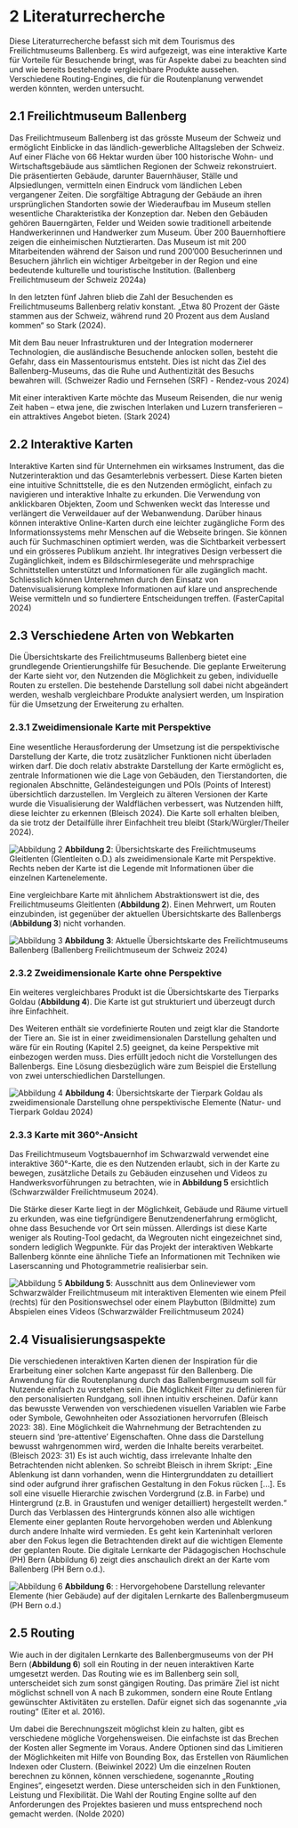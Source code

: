 # 2 Literaturrecherche

Diese Literaturrecherche befasst sich mit dem Tourismus des Freilichtmuseums Ballenberg. Es wird aufgezeigt, was eine interaktive Karte für Vorteile für Besuchende bringt, was für Aspekte dabei zu beachten sind und wie bereits bestehende vergleichbare Produkte aussehen. Verschiedene Routing-Engines, die für die Routenplanung verwendet werden könnten, werden untersucht.

## 2.1 Freilichtmuseum Ballenberg

Das Freilichtmuseum Ballenberg ist das grösste Museum der Schweiz und ermöglicht Einblicke in das ländlich-gewerbliche Alltagsleben der Schweiz. Auf einer Fläche von 66 Hektar wurden über 100 historische Wohn- und Wirtschaftsgebäude aus sämtlichen Regionen der Schweiz rekonstruiert. Die präsentierten Gebäude, darunter Bauernhäuser, Ställe und Alpsiedlungen, vermitteln einen Eindruck vom ländlichen Leben vergangener Zeiten. Die sorgfältige Abtragung der Gebäude an ihren ursprünglichen Standorten sowie der Wiederaufbau im Museum stellen wesentliche Charakteristika der Konzeption dar. Neben den Gebäuden gehören Bauerngärten, Felder und Weiden sowie traditionell arbeitende Handwerkerinnen und Handwerker zum Museum. Über 200 Bauernhoftiere zeigen die einheimischen Nutztierarten. Das Museum ist mit 200 Mitarbeitenden während der Saison und rund 200’000 Besucherinnen und Besuchern jährlich ein wichtiger Arbeitgeber in der Region und eine bedeutende kulturelle und touristische Institution. (Ballenberg Freilichtmuseum der Schweiz 2024a)

In den letzten fünf Jahren blieb die Zahl der Besuchenden es Freilichtmuseums Ballenberg relativ konstant. „Etwa 80 Prozent der Gäste stammen aus der Schweiz, während rund 20 Prozent aus dem Ausland kommen“ so Stark (2024).

Mit dem Bau neuer Infrastrukturen und der Integration modernerer Technologien, die ausländische Besuchende anlocken sollen, besteht die Gefahr, dass ein Massentourismus entsteht. Dies ist nicht das Ziel des Ballenberg-Museums, das die Ruhe und Authentizität des Besuchs bewahren will. (Schweizer Radio und Fernsehen (SRF) - Rendez-vous 2024)

Mit einer interaktiven Karte möchte das Museum Reisenden, die nur wenig Zeit haben – etwa jene, die zwischen Interlaken und Luzern transferieren – ein attraktives Angebot bieten. (Stark 2024)

## 2.2 Interaktive Karten

Interaktive Karten sind für Unternehmen ein wirksames Instrument, das die Nutzerinteraktion und das Gesamterlebnis verbessert. Diese Karten bieten eine intuitive Schnittstelle, die es den Nutzenden ermöglicht, einfach zu navigieren und interaktive Inhalte zu erkunden. Die Verwendung von anklickbaren Objekten, Zoom und Schwenken weckt das Interesse und verlängert die Verweildauer auf der Webanwendung. Darüber hinaus können interaktive Online-Karten durch eine leichter zugängliche Form des Informationssystems mehr Menschen auf die Webseite bringen. Sie können auch für Suchmaschinen optimiert werden, was die Sichtbarkeit verbessert und ein grösseres Publikum anzieht. Ihr integratives Design verbessert die Zugänglichkeit, indem es Bildschirmlesegeräte und mehrsprachige Schnittstellen unterstützt und Informationen für alle zugänglich macht. Schliesslich können Unternehmen durch den Einsatz von Datenvisualisierung komplexe Informationen auf klare und ansprechende Weise vermitteln und so fundiertere Entscheidungen treffen. (FasterCapital 2024)

## 2.3 Verschiedene Arten von Webkarten

Die Übersichtskarte des Freilichtmuseums Ballenberg bietet eine grundlegende Orientierungshilfe für Besuchende. Die geplante Erweiterung der Karte sieht vor, den Nutzenden die Möglichkeit zu geben, individuelle Routen zu erstellen. Die bestehende Darstellung soll dabei nicht abgeändert werden, weshalb vergleichbare Produkte analysiert werden, um Inspiration für die Umsetzung der Erweiterung zu erhalten.

### 2.3.1 Zweidimensionale Karte mit Perspektive

Eine wesentliche Herausforderung der Umsetzung ist die perspektivische Darstellung der Karte, die trotz zusätzlicher Funktionen nicht überladen wirken darf. Die doch relativ abstrakte Darstellung der Karte ermöglicht es, zentrale Informationen wie die Lage von Gebäuden, den Tierstandorten, die regionalen Abschnitte, Geländesteigungen und POIs (Points of Interest) übersichtlich darzustellen. Im Vergleich zu älteren Versionen der Karte wurde die Visualisierung der Waldflächen verbessert, was Nutzenden hilft, diese leichter zu erkennen (Bleisch 2024). Die Karte soll erhalten bleiben, da sie trotz der Detailfülle ihrer Einfachheit treu bleibt (Stark/Würgler/Theiler 2024).

![Abbildung 2](/documentary/Abbildung_2.png)
**Abbildung 2**: Übersichtskarte des Freilichtmuseums Gleitlenten (Glentleiten o.D.) als zweidimensionale Karte mit Perspektive. Rechts neben der Karte ist die Legende mit Informationen über die einzelnen Kartenelemente.

Eine vergleichbare Karte mit ähnlichem Abstraktionswert ist die, des Freilichtmuseums Gleitlenten (**Abbildung 2**). Einen Mehrwert, um Routen einzubinden, ist gegenüber der aktuellen Übersichtskarte des Ballenbergs (**Abbildung 3**) nicht vorhanden.

![Abbildung 3](/documentary/Abbildung_3.png)
**Abbildung 3**: Aktuelle Übersichtskarte des Freilichtmuseums Ballenberg (Ballenberg Freilichtmuseum der Schweiz 2024)

### 2.3.2 Zweidimensionale Karte ohne Perspektive

Ein weiteres vergleichbares Produkt ist die Übersichtskarte des Tierparks Goldau (**Abbildung 4**). Die Karte ist gut strukturiert und überzeugt durch ihre Einfachheit.

Des Weiteren enthält sie vordefinierte Routen und zeigt klar die Standorte der Tiere an. Sie ist in einer zweidimensionalen Darstellung gehalten und wäre für ein Routing (Kapitel 2.5) geeignet, da keine Perspektive mit einbezogen werden muss. Dies erfüllt jedoch nicht die Vorstellungen des Ballenbergs. Eine Lösung diesbezüglich wäre zum Beispiel die Erstellung von zwei unterschiedlichen Darstellungen.

![Abbildung 4 ](/documentary/Abbildung_4.png)
**Abbildung 4**: Übersichtskarte der Tierpark Goldau als zweidimensionale Darstellung ohne perspektivische Elemente (Natur- und Tierpark Goldau 2024)

### 2.3.3 Karte mit 360°-Ansicht

Das Freilichtmuseum Vogtsbauernhof im Schwarzwald verwendet eine interaktive 360°-Karte, die es den Nutzenden erlaubt, sich in der Karte zu bewegen, zusätzliche Details zu Gebäuden einzusehen und Videos zu Handwerksvorführungen zu betrachten, wie in **Abbildung 5** ersichtlich (Schwarzwälder Freilichtmuseum 2024).

Die Stärke dieser Karte liegt in der Möglichkeit, Gebäude und Räume virtuell zu erkunden, was eine tiefgründigere Benutzendenerfahrung ermöglicht, ohne dass Besuchende vor Ort sein müssen. Allerdings ist diese Karte weniger als Routing-Tool gedacht, da Wegrouten nicht eingezeichnet sind, sondern lediglich Wegpunkte. Für das Projekt der interaktiven Webkarte Ballenberg könnte eine ähnliche Tiefe an Informationen mit Techniken wie Laserscanning und Photogrammetrie realisierbar sein.

![Abbildung 5 ](/documentary/Abbildung_5.png)
**Abbildung 5**: Ausschnitt aus dem Onlineviewer vom Schwarzwälder Freilichtmuseum mit interaktiven Elementen wie einem Pfeil (rechts) für den Positionswechsel oder einem Playbutton (Bildmitte) zum Abspielen eines Videos (Schwarzwälder Freilichtmuseum 2024)

## 2.4 Visualisierungsaspekte

Die verschiedenen interaktiven Karten dienen der Inspiration für die Erarbeitung einer solchen Karte angepasst für den Ballenberg.
Die Anwendung für die Routenplanung durch das Ballenbergmuseum soll für Nutzende einfach zu verstehen sein. Die Möglichkeit Filter zu definieren für den personalisierten Rundgang, soll ihnen intuitiv erscheinen. Dafür kann das bewusste Verwenden von verschiedenen visuellen Variablen wie Farbe oder Symbole, Gewohnheiten oder Assoziationen hervorrufen (Bleisch 2023: 38).
Eine Möglichkeit die Wahrnehmung der Betrachtenden zu steuern sind ‘pre-attentive’ Eigenschaften. Ohne dass die Darstellung bewusst wahrgenommen wird, werden die Inhalte bereits verarbeitet. (Bleisch 2023: 31)
Es ist auch wichtig, dass irrelevante Inhalte den Betrachtenden nicht ablenken. So schreibt Bleisch in ihrem Skript: „Eine Ablenkung ist dann vorhanden, wenn die Hintergrunddaten zu detailliert sind oder aufgrund ihrer grafischen Gestaltung in den Fokus rücken […]. Es soll eine visuelle Hierarchie zwischen Vordergrund (z.B. in Farbe) und Hintergrund (z.B. in Graustufen und weniger detailliert) hergestellt werden.“ Durch das Verblassen des Hintergrunds können also alle wichtigen Elemente einer geplanten Route hervorgehoben werden und Ablenkung durch andere Inhalte wird vermieden. Es geht kein Karteninhalt verloren aber den Fokus legen die Betrachtenden direkt auf die wichtigen Elemente der geplanten Route. Die digitale Lernkarte der Pädagogischen Hochschule (PH) Bern (Abbildung 6) zeigt dies anschaulich direkt an der Karte vom Ballenberg (PH Bern o.d.).

![Abbildung 6](/documentary/Abbildung_6.png)
**Abbildung 6**: : Hervorgehobene Darstellung relevanter Elemente (hier Gebäude) auf der digitalen Lernkarte des Ballenbergmuseum (PH Bern o.d.)

## 2.5 Routing

Wie auch in der digitalen Lernkarte des Ballenbergmuseums von der PH Bern (**Abbildung 6**) soll ein Routing in der neuen interaktiven Karte umgesetzt werden. Das Routing wie es im Ballenberg sein soll, unterscheidet sich zum sonst gängigen Routing. Das primäre Ziel ist nicht möglichst schnell von A nach B zukommen, sondern eine Route Entlang gewünschter Aktivitäten zu erstellen. Dafür eignet sich das sogenannte „via routing“ (Eiter et al. 2016).

Um dabei die Berechnungszeit möglichst klein zu halten, gibt es verschiedene mögliche Vorgehensweisen. Die einfachste ist das Brechen der Kosten aller Segmente im Voraus. Andere Optionen sind das Limitieren der Möglichkeiten mit Hilfe von Bounding Box, das Erstellen von Räumlichen Indexen oder Clustern. (Beiwinkel 2022)
Um die einzelnen Routen berechnen zu können, können verschiedene, sogenannte „Routing Engines“, eingesetzt werden. Diese unterscheiden sich in den Funktionen, Leistung und Flexibilität. Die Wahl der Routing Engine sollte auf den Anforderungen des Projektes basieren und muss entsprechend noch gemacht werden. (Nolde 2020)
